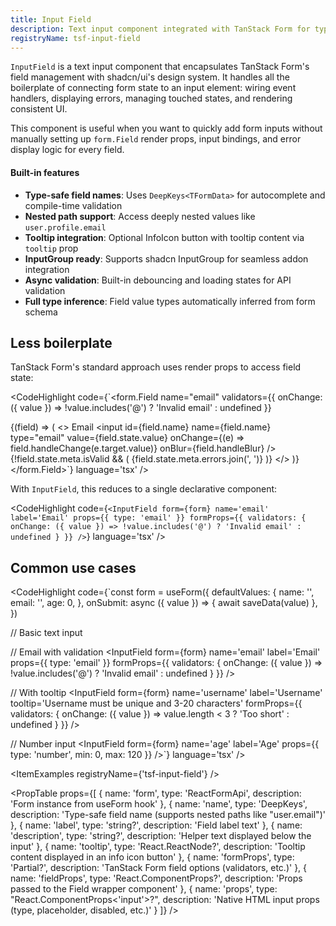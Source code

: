 ```yaml
---
title: Input Field
description: Text input component integrated with TanStack Form for type-safe form management. Supports tooltips and InputGroup integration for addons and buttons.
registryName: tsf-input-field
---
```


`InputField` is a text input component that encapsulates TanStack Form's field management with shadcn/ui's design system. It handles all the boilerplate of connecting form state to an input element: wiring event handlers, displaying errors, managing touched states, and rendering consistent UI.

This component is useful when you want to quickly add form inputs without manually setting up `form.Field` render props, input bindings, and error display logic for every field.

#### Built-in features

- **Type-safe field names**: Uses `DeepKeys<TFormData>` for autocomplete and compile-time validation
- **Nested path support**: Access deeply nested values like `user.profile.email`
- **Tooltip integration**: Optional InfoIcon button with tooltip content via `tooltip` prop
- **InputGroup ready**: Supports shadcn InputGroup for seamless addon integration
- **Async validation**: Built-in debouncing and loading states for API validation
- **Full type inference**: Field value types automatically inferred from form schema

## Less boilerplate

TanStack Form's standard approach uses render props to access field state:

<CodeHighlight code={`<form.Field
  name="email"
  validators={{
    onChange: ({ value }) => !value.includes('@') ? 'Invalid email' : undefined
  }}
>
  {(field) => (
    <>
      <label htmlFor={field.name}>Email</label>
      <input
        id={field.name}
        name={field.name}
        type="email"
        value={field.state.value}
        onChange={(e) => field.handleChange(e.target.value)}
        onBlur={field.handleBlur}
      />
      {!field.state.meta.isValid && (
        <span>{field.state.meta.errors.join(', ')}</span>
      )}
    </>
  )}
</form.Field>`} language='tsx' />

With `InputField`, this reduces to a single declarative component:

<CodeHighlight code={`<InputField
    form={form}
    name='email'
    label='Email'
    props={{ type: 'email' }}
    formProps={{
      validators: {
        onChange: ({ value }) => !value.includes('@') ? 'Invalid email' : undefined
      }
    }}
/>`} language='tsx' />



## Common use cases

<CodeHighlight code={`const form = useForm({
    defaultValues: {
      name: '',
      email: '',
      age: 0,
    },
    onSubmit: async ({ value }) => {
      await saveData(value)
    },
})

// Basic text input
<InputField
    form={form}
    name='name'
    label='Name'
    description='Your full name'
/>

// Email with validation
<InputField
    form={form}
    name='email'
    label='Email'
    props={{ type: 'email' }}
    formProps={{
      validators: {
        onChange: ({ value }) =>
          !value.includes('@') ? 'Invalid email' : undefined
      }
    }}
/>

// With tooltip
<InputField
    form={form}
    name='username'
    label='Username'
    tooltip='Username must be unique and 3-20 characters'
    formProps={{
      validators: {
        onChange: ({ value }) =>
          value.length < 3 ? 'Too short' : undefined
      }
    }}
/>

// Number input
<InputField
    form={form}
    name='age'
    label='Age'
    props={{ type: 'number', min: 0, max: 120 }}
/>`} language='tsx' />

<ItemExamples registryName={'tsf-input-field'} /> 

<PropTable props={[
  {
    name: 'form',
    type: 'ReactFormApi<TFormData>',
    description: 'Form instance from useForm hook'
  },
  {
    name: 'name',
    type: 'DeepKeys<TFormData>',
    description: 'Type-safe field name (supports nested paths like "user.email")'
  },
  {
    name: 'label',
    type: 'string?',
    description: 'Field label text'
  },
  {
    name: 'description',
    type: 'string?',
    description: 'Helper text displayed below the input'
  },
  {
    name: 'tooltip',
    type: 'React.ReactNode?',
    description: 'Tooltip content displayed in an info icon button'
  },
  {
    name: 'formProps',
    type: 'Partial<FieldOptions>?',
    description: 'TanStack Form field options (validators, etc.)'
  },
  {
    name: 'fieldProps',
    type: 'React.ComponentProps<typeof Field>?',
    description: 'Props passed to the Field wrapper component'
  },
  {
    name: 'props',
    type: "React.ComponentProps<'input'>?",
    description: 'Native HTML input props (type, placeholder, disabled, etc.)'
  }
]} />
